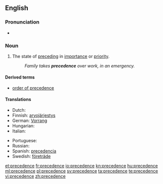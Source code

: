 ==English==

===Pronunciation===
* {{audio|en-us-precedence.ogg|Audio (US)}}

===Noun===
{{en-noun}}

# The state of [[preceding]] in [[importance]] or [[priority]].
#: ''Family takes '''precedence''' over work, in an emergency.''

====Derived terms====
* [[order of precedence]]

====Translations====
{{trans-top|the state of preceding in importance or priority}}
* Dutch: {{t-|nl|voorrang|m}}
* Finnish: [[arvojärjestys]]
* German: [[Vorrang]] {{m}}
* Hungarian: {{t|hu|elsőbbség}}
* Italian: {{t+|it|precedenza|f}}
{{trans-mid}}
* Portuguese: {{t+|pt|precedência|f}}
* Russian: {{t+|ru|предшествование|tr=predšestvovánije}}
* Spanish: [[precedencia]] {{f}}
* Swedish: [[företräde]] {{n}}
{{trans-bottom}}

[[et:precedence]]
[[fr:precedence]]
[[io:precedence]]
[[kn:precedence]]
[[hu:precedence]]
[[ml:precedence]]
[[pl:precedence]]
[[sv:precedence]]
[[ta:precedence]]
[[te:precedence]]
[[vi:precedence]]
[[zh:precedence]]